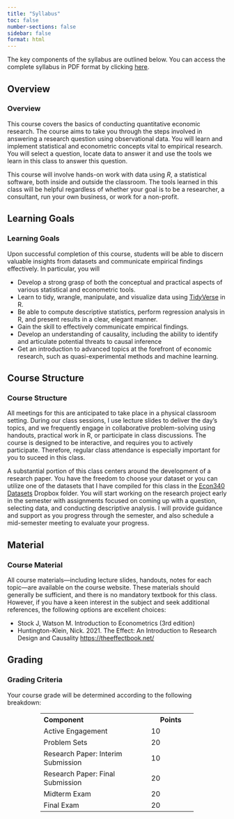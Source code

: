 ```yaml
---
title: "Syllabus"
toc: false
number-sections: false
sidebar: false
format: html
---
```


The key components of the syllabus are outlined below. You can access the complete syllabus in PDF format by clicking [here](Syllabus/Econ340Syllabus.pdf).

::: {.panel-tabset}

## Overview
### Overview

This course covers the basics of conducting quantitative economic research. The course aims to take you through the steps involved in answering a research question using observational data. You will learn and implement statistical and econometric concepts vital to empirical research. You will select a question, locate data to answer it and use the tools we learn in this class to answer this question.

This course will involve hands-on work with data using *R*, a statistical software, both inside and outside the classroom. The tools learned in this class will be helpful regardless of whether your goal is to be a researcher, a consultant, run your own business, or work for a non-profit.

## Learning Goals
### Learning Goals
Upon successful completion of this course, students will be able to discern valuable insights from datasets and communicate empirical findings effectively. In particular, you will

- Develop a strong grasp of both the conceptual and practical aspects of various statistical and econometric tools.
- Learn to tidy, wrangle, manipulate, and visualize data using [TidyVerse](https://www.tidyverse.org) in R.
- Be able to compute descriptive statistics, perform regression analysis in R, and present results in a clear, elegant manner.
- Gain the skill to effectively communicate empirical findings.
- Develop an understanding of causality, including the ability to identify and articulate potential threats to causal inference
- Get an introduction to advanced topics at the forefront of economic research, such as quasi-experimental methods and machine learning.

## Course Structure
### Course Structure

All meetings for this are anticipated to take place in a physical classroom setting. During our class sessions, I use lecture slides to deliver the day's topics, and we frequently engage in collaborative problem-solving using handouts, practical work in R, or participate in class discussions. The course is designed to be interactive, and requires you to actively participate. Therefore, regular class attendance is especially important for you to suceed in this class.

A substantial portion of this class centers around the development of a research paper. You have the freedom to choose your dataset or you can utilize one of the datasets that I have compiled for this class in the [Econ340 Datasets](https://www.dropbox.com/sh/9x7ac4qwnddl650/AAAP1FdTpFp2rXyZ6t-9-qqTa?dl=0) Dropbox folder. You will start working on the research project early in the semester with assignments focused on coming up with a question, selecting data, and conducting descriptive analysis. I will provide guidance and support as you progress through the semester, and also schedule a mid-semester meeting to evaluate your progress.

## Material
### Course Material

All course materials—including lecture slides, handouts, notes for each topic—are available on the course website. These materials should generally be sufficient, and there is no mandatory textbook for this class. However, if you have a keen interest in the subject and seek additional references, the following options are excellent choices:

- Stock J, Watson M. Introduction to Econometrics (3rd edition)
- Huntington-Klein, Nick. 2021. The Effect: An Introduction to Research Design and Causality [https://theeffectbook.net/](https://theeffectbook.net/)


## Grading

### Grading Criteria

Your course grade will be determined according to the following breakdown:

<table style="margin-left: auto; margin-right: auto; width: 70%;">
  <tr>
    <th style="width: 70%; text-align: left;">Component</th>
    <th style="width: 30%;">Points</th>
  </tr>
  <tr>
    <td style="text-align: left;">Active Engagement</td>
    <td>10</td>
  </tr>
  <tr>
    <td style="text-align: left;">Problem Sets</td>
    <td>20</td>
  </tr>
  <tr>
    <td style="text-align: left;">Research Paper: Interim Submission </td>
    <td>10</td>
  </tr>
  <tr>
    <td style="text-align: left;">Research Paper: Final Submission </td>
    <td>20</td>
  </tr>
  <tr>
    <td style="text-align: left;">Midterm Exam</td>
    <td>20</td>
  </tr>
  <tr>
    <td style="text-align: left;">Final Exam</td>
    <td>20</td>
  </tr>
</table>


:::